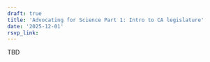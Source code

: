 ```yaml
---
draft: true 
title: 'Advocating for Science Part 1: Intro to CA legislature'
date: '2025-12-01'
rsvp_link: 
---
```


TBD




